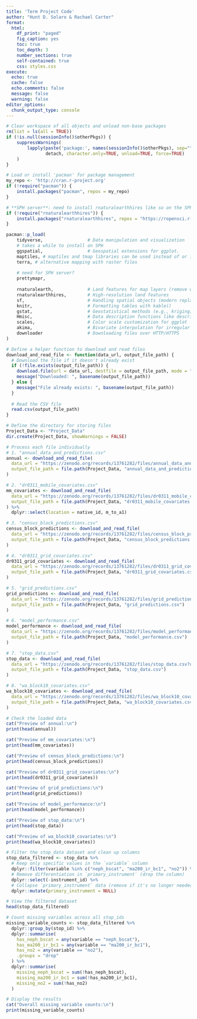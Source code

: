 ```yaml
---
title: 'Term Project Code'
author: "Hunt D. Solaro & Rachael Carter"
format:
  html:
    df_print: "paged"
    fig_caption: yes
    toc: true
    toc_depth: 3
    number_sections: true
    self-contained: true
    css: styles.css
execute:
  echo: true
  cache: false
  echo.comments: false
  message: false
  warning: false
editor_options: 
  chunk_output_type: console
---
```

```r
# Clear workspace of all objects and unload non-base packages
rm(list = ls(all = TRUE))
if (!is.null(sessionInfo()$otherPkgs)) {
    suppressWarnings(
        lapply(paste('package:', names(sessionInfo()$otherPkgs), sep=""),
               detach, character.only=TRUE, unload=TRUE, force=TRUE)
    )
}

# Load or install 'pacman' for package management
my_repo <- 'http://cran.r-project.org'
if (!require("pacman")) {
    install.packages("pacman", repos = my_repo)
}

# **SPH server**: need to install rnaturalearthhires like so on the SPH server
if (!require("rnaturalearthhires")) {
    install.packages("rnaturalearthhires", repos = "https://ropensci.r-universe.dev", type = "source")
}

pacman::p_load(
    tidyverse,                 # Data manipulation and visualization
    # takes a while to install on SPH
    ggspatial,                 # Geospatial extensions for ggplot.  
    maptiles, # maptiles and tmap libraries can be used instead of or in combination with ggplot + ggspatial. maptiles offers more tile-based map flexibility; ggspatial provides the ability to annotate maps easily; tmap offers both static and interactive maps that we won't review in this course. 
    terra, # alternative mapping with raster files
    
    # need for SPH server?
    prettymapr,
    
    rnaturalearth,             # Land features for map layers (remove water locations)
    rnaturalearthhires,        # High-resolution land features 
    sf,                        # Handling spatial objects (modern replacement for 'sp')
    knitr,                     # Formatting tables with kable()
    gstat,                     # Geostatistical methods (e.g., kriging)
    Hmisc,                     # Data description functions like describe()
    scales,                    # Color scale customization for ggplot
    akima,                     # Bivariate interpolation for irregular data
    downloader                 # Downloading files over HTTP/HTTPS
)
```

```r
# Define a helper function to download and read files
download_and_read_file <- function(data_url, output_file_path) {
  # Download the file if it doesn't already exist
  if (!file.exists(output_file_path)) {
    download.file(url = data_url, destfile = output_file_path, mode = "wb")
    message("Downloaded: ", basename(output_file_path))
  } else {
    message("File already exists: ", basename(output_file_path))
  }
  
  # Read the CSV file
  read.csv(output_file_path)
}

# Define the directory for storing files
Project_Data <- "Project_Data"
dir.create(Project_Data, showWarnings = FALSE)

# Process each file individually
# 1. "annual_data_and_predictions.csv"
annual <- download_and_read_file(
  data_url = "https://zenodo.org/records/13761282/files/annual_data_and_predictions.csv?download=1",
  output_file_path = file.path(Project_Data, "annual_data_and_predictions.csv")
)

# 2. "dr0311_mobile_covariates.csv"
mm_covariates <- download_and_read_file(
  data_url = "https://zenodo.org/records/13761282/files/dr0311_mobile_covariates.csv?download=1",
  output_file_path = file.path(Project_Data, "dr0311_mobile_covariates.csv")
) %>%
  dplyr::select(location = native_id, m_to_a1)

# 3. "census_block_predictions.csv"
census_block_predictions <- download_and_read_file(
  data_url = "https://zenodo.org/records/13761282/files/census_block_predictions.csv?download=1",
  output_file_path = file.path(Project_Data, "census_block_predictions.csv")
)

# 4. "dr0311_grid_covariates.csv"
dr0311_grid_covariates <- download_and_read_file(
  data_url = "https://zenodo.org/records/13761282/files/dr0311_grid_covariates.csv?download=1",
  output_file_path = file.path(Project_Data, "dr0311_grid_covariates.csv")
)

# 5. "grid_predictions.csv"
grid_predictions <- download_and_read_file(
  data_url = "https://zenodo.org/records/13761282/files/grid_predictions.csv?download=1",
  output_file_path = file.path(Project_Data, "grid_predictions.csv")
)

# 6. "model_performance.csv"
model_performance <- download_and_read_file(
  data_url = "https://zenodo.org/records/13761282/files/model_performance.csv?download=1",
  output_file_path = file.path(Project_Data, "model_performance.csv")
)

# 7. "stop_data.csv"
stop_data <- download_and_read_file(
  data_url = "https://zenodo.org/records/13761282/files/stop_data.csv?download=1",
  output_file_path = file.path(Project_Data, "stop_data.csv")
)

# 8. "wa_block10_covariates.csv"
wa_block10_covariates <- download_and_read_file(
  data_url = "https://zenodo.org/records/13761282/files/wa_block10_covariates.csv?download=1",
  output_file_path = file.path(Project_Data, "wa_block10_covariates.csv")
)

# Check the loaded data
cat("Preview of annual:\n")
print(head(annual))

cat("Preview of mm_covariates:\n")
print(head(mm_covariates))

cat("Preview of census_block_predictions:\n")
print(head(census_block_predictions))

cat("Preview of dr0311_grid_covariates:\n")
print(head(dr0311_grid_covariates))

cat("Preview of grid_predictions:\n")
print(head(grid_predictions))

cat("Preview of model_performance:\n")
print(head(model_performance))

cat("Preview of stop_data:\n")
print(head(stop_data))

cat("Preview of wa_block10_covariates:\n")
print(head(wa_block10_covariates))
```

```r
# Filter the stop_data dataset and clean up columns
stop_data_filtered <- stop_data %>%
  # Keep only specific values in the `variable` column
  dplyr::filter(variable %in% c("neph_bscat", "ma200_ir_bc1", "no2")) %>%
  # Remove differentiation in `primary_instrument` (drop the column)
  dplyr::select(-instrument_id) %>%
  # Collapse `primary_instrument` data (remove if it's no longer needed)
  dplyr::mutate(primary_instrument = NULL)

# View the filtered dataset
head(stop_data_filtered)

# Count missing variables across all stop_ids
missing_variable_counts <- stop_data_filtered %>%
  dplyr::group_by(stop_id) %>%
  dplyr::summarise(
    has_neph_bscat = any(variable == "neph_bscat"),
    has_ma200_ir_bc1 = any(variable == "ma200_ir_bc1"),
    has_no2 = any(variable == "no2"),
    .groups = "drop"
  ) %>%
  dplyr::summarise(
    missing_neph_bscat = sum(!has_neph_bscat),
    missing_ma200_ir_bc1 = sum(!has_ma200_ir_bc1),
    missing_no2 = sum(!has_no2)
  )

# Display the results
cat("Overall missing variable counts:\n")
print(missing_variable_counts)
```